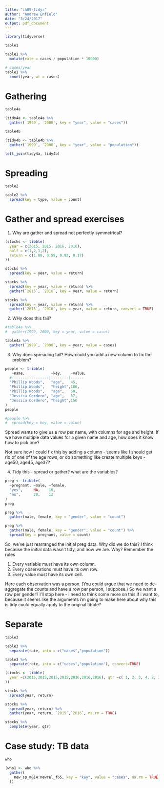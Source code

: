 ```yaml
---
title: "ch09-tidyr"
author: "Andrew Enfield"
date: "3/24/2017"
output: pdf_document
---
```


```r
library(tidyverse)
```

```r
table1
```

```r
table1 %>% 
  mutate(rate = cases / population * 10000)
```
```r
# cases/year
table1 %>%
  count(year, wt = cases)
```

# Gathering

```r
table4a
```

```r
(tidy4a <- table4a %>%
  gather(`1999`, `2000`, key = "year", value = "cases"))
```

```r
table4b
```

```r
(tidy4b <- table4b %>%
  gather(`1999`, `2000`, key = "year", value = "population"))
```

```r
left_join(tidy4a, tidy4b)
```

# Spreading

```r
table2
```

```r
table2 %>%
  spread(key = type, value = count)
```

# Gather and spread exercises

1. Why are gather and spread not perfectly symmetrical?

```r
(stocks <- tibble(
  year = c(2015, 2015, 2016, 2016),
  half = c(1,2,1,2),
  return = c(1.88, 0.59, 0.92, 0.17)
))
```

```r
stocks %>% 
  spread(key = year, value = return)
```

```r
stocks %>% 
  spread(key = year, value = return) %>%
  gather(`2015`, `2016`, key = year, value = return)

```

```r
stocks %>% 
  spread(key = year, value = return) %>%
  gather(`2015`, `2016`, key = year, value = return, convert = TRUE)
```

2. WHy does this fail?

```r
#table4a %>%
#  gather(1999, 2000, key = year, value = cases)
```

```r
table4a %>%
  gather(`1999`, `2000`, key = year, value = cases)
```

3. Why does spreading fail? How could you add a new column to fix the problem?

```r
people <- tribble(
   ~name,            ~key,    ~value, 
  #-----------------|--------|------
  "Phillip Woods",   "age",   45,
  "Phillip Woods",   "height",186, 
  "Phillip Woods",   "age",   50,
  "Jessica Cordero", "age",   37,
  "Jessica Cordero", "height",156
)
people
```

```r
#people %>%
#  spread(key = key, value = value)
```
Spread wants to give us a row per name, with columns for age and height. If we have multiple data values for a given name and age, how does it know how to pick one?

Not sure how I could fix this by adding a column - seems like I should get rid of one of the age rows, or do something like create multiple keys - age50, age45, age37?

4. Tidy this - spread or gather? what are the variables?

```r
preg <- tribble(
  ~pregnant, ~male, ~female, 
  "yes",     NA,    10, 
  "no",      20,    12
)
preg
```

```r
preg %>%
  gather(male, female, key = "gender", value = "count")
```

```r
preg %>%
  gather(male, female, key = "gender", value = "count") %>%
  spread(key = pregnant, value = count)
```

So, we've just rearranged the initial preg data. Why did we do this? I think because the initial data wasn't tidy, and now we are. Why? Remember the rules

1. Every variable must have its own column. 
2. Every observations must have its own row.
3. Every value must have its own cell. 

Here each observation was a person. (You could argue that we need to de-aggregate the counts and have a row per person, I suppose.) So we want a row per gender? I'll stop here - i need to think some more on this if i want to, because it seems like the arguments i'm going to make here about why this is tidy could equally apply to the original tibble?

# Separate

```r
table3
```
```r
table3 %>%
  separate(rate, into = c("cases","population"))
```

```r
table3 %>%
  separate(rate, into = c("cases","population"), convert=TRUE)
```

```r
(stocks <- tibble(
  year =c(2015,2015,2015,2015,2016,2016,2016), qtr =c( 1, 2, 3, 4, 2, 3, 4), return=c(1.88,0.59,0.35, NA,0.92,0.17,2.66)
))
```

```r
stocks %>%
  spread(year, return)
```

```r
stocks %>%
  spread(year, return) %>%
  gather(year, return, `2015`,`2016`, na.rm = TRUE)
```

```r
stocks %>%
  complete(year, qtr)
```

# Case study: TB data

```r
who
```

```r
(who1 <- who %>%
  gather(
    new_sp_m014:newrel_f65, key = "key", value = "cases", na.rm = TRUE
  ))
```


